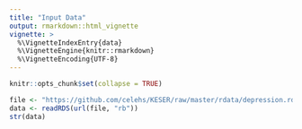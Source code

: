 ```yaml
---
title: "Input Data"
output: rmarkdown::html_vignette
vignette: >
  %\VignetteIndexEntry{data}
  %\VignetteEngine{knitr::rmarkdown}
  %\VignetteEncoding{UTF-8}
---
```


```r
knitr::opts_chunk$set(collapse = TRUE)
```

```r
file <- "https://github.com/celehs/KESER/raw/master/rdata/depression.rds"
data <- readRDS(url(file, "rb"))
str(data)
```
